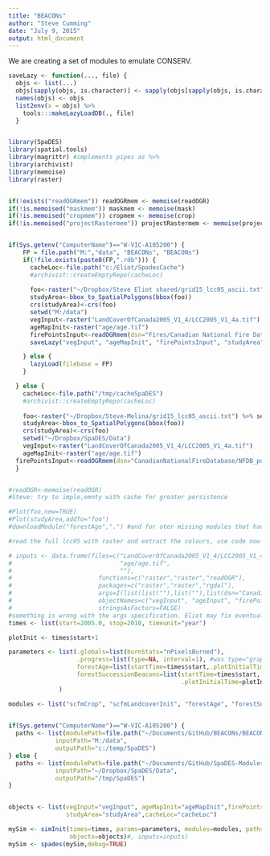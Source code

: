 ```yaml
---
title: "BEACONs"
author: "Steve Cumming"
date: "July 9, 2015"
output: html_document
---
```


We are creating a set of modules to emulate CONSERV.

```r
saveLazy <- function(..., file) {
  objs <- list(...)
  objs[sapply(objs, is.character)] <- sapply(objs[sapply(objs, is.character)], get, simplify=FALSE) 
  names(objs) <- objs
  list2env(x = objs) %>%
    tools:::makeLazyLoadDB(., file)
  }



```

```r

library(SpaDES)
library(spatial.tools)
library(magrittr) #implements pipes as %>%
library(archivist)
library(memoise)
library(raster)


if(!exists("readOGRmem")) readOGRmem <- memoise(readOGR)
if(!is.memoised("maskmem")) maskmem <- memoise(mask)
if(!is.memoised("cropmem")) cropmem <- memoise(crop)
if(!is.memoised("projectRastermem")) projectRastermem <- memoise(projectRaster)


if(Sys.getenv("ComputerName")=="W-VIC-A105200") {
    FP = file.path("M:","data", "BEACONs", "BEACONs")
    if(!file.exists(paste0(FP,".rdb"))) {
      cacheLoc<-file.path("c:/Eliot/SpadesCache")
      #archivist::createEmptyRepo(cacheLoc)
      
      foo<-raster("~/Dropbox/Steve Eliot shared/grid15_lcc05_ascii.txt") %>% setMinMax
      studyArea<-bbox_to_SpatialPolygons(bbox(foo))
      crs(studyArea)<-crs(foo)
      setwd("M:/data")
      vegInput<-raster("LandCoverOfCanada2005_V1_4/LCC2005_V1_4a.tif")
      ageMapInit<-raster("age/age.tif")
      firePointsInput<-readOGRmem(dsn="Fires/Canadian National Fire Database/NFDB_point",layer="NFDB_point_20141222")
      saveLazy("vegInput", "ageMapInit", "firePointsInput", "studyArea", file=FP)

    } else {
      lazyLoad(filebase = FP)
    }

  } else {
    cacheLoc<-file.path("/tmp/cacheSpaDES")
    #archivist::createEmptyRepo(cacheLoc)
  
    foo<-raster("~/Dropbox/Steve-Melina/grid15_lcc05_ascii.txt") %>% setMinMax
    studyArea<-bbox_to_SpatialPolygons(bbox(foo))
    crs(studyArea)<-crs(foo)
    setwd("~/Dropbox/SpaDES/Data")
    vegInput<-raster("LandCoverOfCanada2005_V1_4/LCC2005_V1_4a.tif")
    ageMapInit<-raster("age/age.tif")
  firePointsInput<-readOGRmem(dsn="CanadianNationalFireDatabase/NFDB_point/",layer="NFDB_point_20141222")
  }


#readOGR<-memoise(readOGR)
#Steve: try to imple,emnty with cache for greater persistence

#Plot(foo,new=TRUE)
#Plot(studyArea,addTo="foo")
#downloadModule("forestAge",".") #and for oter missing modules that have been written allready

#read the full lcc05 with raster and extract the colours, use code now in scfmCrop

```

```r
# inputs <- data.frame(files=c("LandCoverOfCanada2005_V1_4/LCC2005_V1_4a.tif",
#                              "age/age.tif",
#                              ""),
#                        functions=c("raster","raster","readOGR"),
#                        packages=c("raster","raster","rgdal"),
#                        args=I(list(list(""),list(""),list(dsn="CanadianNationalFireDatabase/NFDB_point/",layer="NFDB_point_20141222"))),
#                        objectNames=c("vegInput", "ageInput", "firePointsInput"),
#                        stringsAsFactors=FALSE)
#something is wrong with the args specification. Eliot may fix eventually
times <- list(start=2005.0, stop=2010, timeunit="year")

plotInit <- times$start+1

parameters <- list(.globals=list(burnStats="nPixelsBurned"),
                   .progress=list(type=NA, interval=1), #was type="graphical"
                   forestAge=list(startTime=times$start,.plotInitialTime=plotInit),
                   forestSuccessionBeacons=list(startTime=times$start,
                                                .plotInitialTime=plotInit)
              )

modules <- list("scfmCrop", "scfmLandcoverInit", "forestAge", "forestSuccessionBeacons","LccToBeaconsReclassify")
            

if(Sys.getenv("ComputerName")=="W-VIC-A105200") {
  paths <- list(modulePath=file.path("~/Documents/GitHub/BEACONs/BEACONs"),
             inputPath="M:/data",
             outputPath="c:/temp/SpaDES")
} else {
  paths <- list(modulePath=file.path("~/Documents/GitHub/SpaDES-Modules/BEACONs"),
             inputPath="~/Dropbox/SpaDES/Data",
             outputPath="/tmp/SpaDES")
}


objects <- list(vegInput="vegInput", ageMapInit="ageMapInit",firePointsInput="firePointsInput",
                studyArea="studyArea",cacheLoc="cacheLoc")

mySim <- simInit(times=times, params=parameters, modules=modules, paths=paths,
                 objects=objects)#, inputs=inputs) 
mySim <- spades(mySim,debug=TRUE)
```
